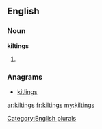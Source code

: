==English==

===Noun===
'''kiltings'''

# {{plural of|[[kilting]]}}

===Anagrams===
* [[kitlings#English|kitlings]]

[[Category:English plurals]]

[[ar:kiltings]]
[[fr:kiltings]]
[[my:kiltings]]